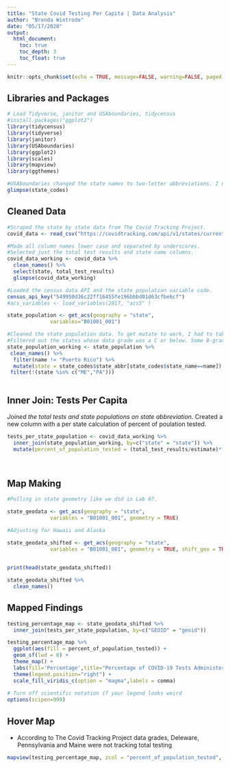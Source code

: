 ```yaml
---
title: "State Covid Testing Per Capita | Data Analysis"
author: "Brenda Wintrode"
date: "05/17/2020"
output:
  html_document:
    toc: true
    toc_depth: 3
    toc_float: true
---
```

```r
knitr::opts_chunk$set(echo = TRUE, message=FALSE, warning=FALSE, paged.print=TRUE)
```

## Libraries and Packages

```r
# Load Tidyverse, janitor and USAboundaries, tidycensus
#install.packages("ggplot2")
library(tidycensus)
library(tidyverse)
library(janitor)
library(USAboundaries)
library(ggplot2)
library(scales)
library(mapview)
library(ggthemes)

```



```r
#USAboundaries changed the state names to two-letter abbreviations. I needed to glimpse it here to see what the variable names were.
glimpse(state_codes)
```

## Cleaned Data

```r
#Scraped the state by state data from The Covid Tracking Project.
covid_data <- read_csv("https://covidtracking.com/api/v1/states/current.csv")
```



```r
#Made all column names lower case and separated by underscores.
#Selected just the total test results and state name columns.
covid_data_working <- covid_data %>%
  clean_names() %>%
  select(state, total_test_results)
  glimpse(covid_data_working)
```


```r
#Loaded the census data API and the state population variable code.
census_api_key("549950d36c22ff16455fe196bbbd01d63cfbe6cf")
#acs_variables <- load_variables(2017, "acs5" )

state_population <- get_acs(geography = "state", 
              variables="B01001_001")
```

```r
#Cleaned the state population data. To get mutate to work, I had to take our Puerto Rico because USAboundaries wouldn't work on Puerto Rico.
#Filtered out the states whose data grade was a C or below. Some B-grade states were filtered out because total test results were not per person, but instead per specimen or did not include private lab totals. States with B grades that were filtered out were Indiana, Iowa, Maine, Massachusetts, California.
state_population_working <- state_population %>%
 clean_names() %>%
  filter(name != "Puerto Rico") %>% 
  mutate(state = state_codes$state_abbr[state_codes$state_name==name]) %>%
 filter(!(state %in% c("ME","PA")))
  
``` 
## Inner Join: Tests Per Capita

*Joined the total tests and state populations on state abbreviation.
*Created a new column with a per state calculation of percent of poulation tested.

```r

tests_per_state_population <- covid_data_working %>%
  inner_join(state_population_working, by=c("state" = "state")) %>%
  mutate(percent_of_population_tested = (total_test_results/estimate)*100)
 
  
```

## Map Making
```r
#Pulling in state geometry like we did in Lab 07.

state_geodata <- get_acs(geography = "state",
              variables = "B01001_001", geometry = TRUE)
```
``` r
#Adjusting for Hawaii and Alaska

state_geodata_shifted <- get_acs(geography = "state",
              variables = "B01001_001", geometry = TRUE, shift_geo = TRUE)
              
```

```r

print(head(state_geodata_shifted))

```

```r
state_geodata_shifted %>%
  clean_names()
```

## Mapped Findings

``` r
testing_percentage_map <- state_geodata_shifted %>%
  inner_join(tests_per_state_population, by=c("GEOID" = "geoid"))

```

```r
testing_percentage_map %>%
  ggplot(aes(fill = percent_of_population_tested)) +
  geom_sf(lwd = 0) +
  theme_map() +
  labs(fill='Percentage',title="Percentage of COVID-19 Tests Administered by State Population", subtitle = "2017 population, U.S. Census", caption = "Source: U.S. Census ACS and The Covid Tracking Project") +
  theme(legend.position="right") +
  scale_fill_viridis_c(option = "magma",labels = comma)
  
# Turn off scientific notation if your legend looks weird
options(scipen=999)
```

## Hover Map
* According to The Covid Tracking Project data grades, Deleware, Pennsylvania and Maine were not tracking total testing

``` r
mapview(testing_percentage_map, zcol = "percent_of_population_tested", legend = FALSE, legend.opacity=.1)

```
